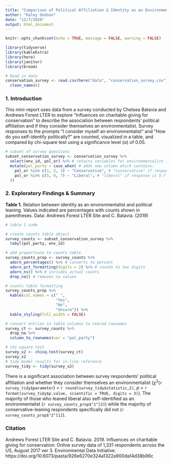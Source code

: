 ```yaml
---
title: "Comparison of Political Affiliation & Identity as an Environmentalist"
author: "Kaley Dodson"
date: "12/7/2020"
output: html_document
---
```


```r
knitr::opts_chunk$set(echo = TRUE, message = FALSE, warning = FALSE)

library(tidyverse)
library(kableExtra)
library(here)
library(janitor)
library(broom)

# Read in data
conservation_survey <- read.csv(here("data", "conservation_survey.csv")) %>% 
  clean_names()
```

### 1. Introduction

This mini-report uses data from a survey conducted by Chelsea Batavia and Andrews Forest LTER to explore "Influences on charitable giving for conservation" to describe the association between respondents’ political affiliation and if they consider themselves an environmentalist. Survey responses to the prompts "I consider myself an environmentalist" and "How do you self-identify politically?" are counted, visualized in a table, and compared by chi-square test using a significance level ($\alpha$) of 0.05.

```r
# subset of survey questions
subset_conservation_survey <- conservation_survey %>% 
  select(env_id, pol_or) %>% # retains variables for environmentalist identity and political orientation questions only
  mutate(pol_party = case_when( # adds new column which contains:
    pol_or %in% c(1, 2, 3) ~ "Conservative", # "conservative" if response is 1-3
    pol_or %in% c(5, 6, 7) ~ "Liberal", # "liberal" if response is 5-7
  )) 
```

### 2. Exploratory Findings & Summary

**Table 1.** Relation between identity as an environmentalist and political leaning. Values indicated are percentages with counts shown in parentheses. Data: Andrews Forest LTER Site and C. Batavia. (2019)

```r
# table 1 code

# create counts table object
survey_counts <- subset_conservation_survey %>% 
  tabyl(pol_party, env_id) 

# add proportions to counts table
survey_counts_prop <- survey_counts %>% 
  adorn_percentages() %>% # converts to percent
  adorn_pct_formatting(digits = 2) %>% # rounds to two digits
  adorn_ns() %>% # includes actual counts
  drop_na() # removes na values

# counts table formatting
survey_counts_prop %>% 
  kable(col.names = c(" ",
                      "Yes",
                      "No",
                      "Unsure")) %>% 
  kable_styling(full_width = FALSE)
```

```r
# convert entries in table columns to stored rownames
survey_ct <- survey_counts %>% 
  drop_na %>% 
  column_to_rownames(var = "pol_party") 

# chi-square test
survey_x2 <- chisq.test(survey_ct)
survey_x2
# tidy model results for in-line reference
survey_tidy <- tidy(survey_x2)
```

There is a significant association between survey respondents’ political affiliation and whether they consider themselves an environmentalist ($\chi$^2^(`r survey_tidy$parameter`) = `r round(survey_tidy$statistic,2)`, *p* = `r format(survey_tidy$p.value, scientific = TRUE, digits = 3)`). The majority of those who leaned liberal also self-identified as an environmentalist (`r survey_counts_prop$"1"[2]`) while the majority of conservative-leaning respondents specifically did not (`r survey_counts_prop$"2"[1]`).

### Citation

Andrews Forest LTER Site and C. Batavia. 2019. Influences on charitable giving for conservation: Online survey data of 1,331 respondents across the US, August 2017 ver 3. Environmental Data Initiative. https://doi.org/10.6073/pasta/926e6270e324a1322a900da14d38b96c

